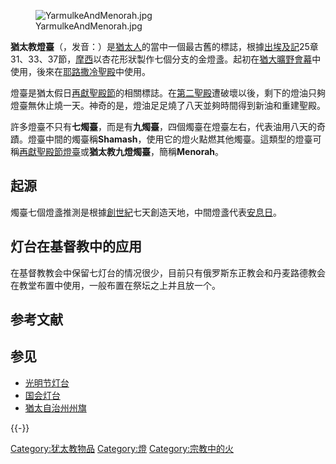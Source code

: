 {{Expand English|Menorah (Temple)}}

[[File:YarmulkeAndMenorah.jpg|right]]

'''猶太教燈臺'''（{{lang-he|מְנוֹרָה}}，发音：{{IPA-he|mənoːˈɾaː|}}）是[[猶太人|猶太人]]的當中一個最古舊的標誌，根據[[出埃及記|出埃及記]]25章31、33、37節，[[摩西|摩西]]以杏花形狀製作七個分支的金燈盞。起初在[[猶大曠野|猶大曠野]][[會幕|會幕]]中使用，後來在[[耶路撒冷聖殿|耶路撒冷聖殿]]中使用。

燈臺是猶太假日[[再獻聖殿節|再獻聖殿節]]的相關標誌。在[[第二聖殿|第二聖殿]]遭破壞以後，剩下的燈油只夠燈臺無休止燒一天。神奇的是，燈油足足燒了八天並夠時間得到新油和重建聖殿。

許多燈臺不只有'''七燭臺'''，而是有'''九燭臺'''，四個燭臺在燈臺左右，代表油用八天的奇蹟。燈臺中間的燭臺稱'''Shamash'''，使用它的燈火點燃其他燭臺。這類型的燈臺可稱[[再獻聖殿節燈臺|再獻聖殿節燈臺]]或'''猶太教九燈燭臺'''，簡稱'''Menorah'''。

==起源==
燭臺七個燈盞推測是根據[[創世紀|創世紀]]七天創造天地，中間燈盞代表[[安息日|安息日]]。
==灯台在基督教中的应用==
在基督教教会中保留七灯台的情况很少，目前只有俄罗斯东正教会和丹麦路德教会在教堂布置中使用，一般布置在祭坛之上并且放一个。

== 参考文献 ==
{{Reflist}}

== 参见 ==
{{Portal box|犹太教}}
* [[光明节灯台|光明节灯台]]
* [[国会灯台|国会灯台]]
*[[猶太自治州州旗|猶太自治州州旗]]

{{-}}
{{犹太人和犹太教}}

[[Category:犹太教物品|Category:犹太教物品]]
[[Category:燈|Category:燈]]
[[Category:宗教中的火|Category:宗教中的火]]